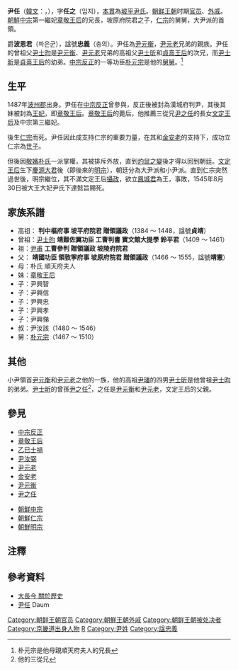 {{Infobox Korean name
|hangul=윤임
|hanja=尹任
|rr=Yoon Yim
|mr=Yun Im
|hangulja=임지
|hanjaja=任之
|rrja=Yim ji
|mrja=Im ji
|hangulph=충의
|hanjaph=忠義
|rrph=Chung-ui
|mrph=Chungui
|tablewidth=265
|color=lavender
}}
'''尹任'''（[[韓文|韓文]]：{{lang|ko|윤임}}，{{bd|1487年||1545年|8月30日}}），字'''任之'''（임지），[[本貫|本貫]]為[[坡平尹氏|坡平尹氏]]。[[朝鲜王朝|朝鲜王朝]]时期[[官员|官员]]、[[外戚|外戚]]。[[朝鮮中宗|朝鮮中宗]]第一繼妃[[章敬王后|章敬王后]]的兄長，坡原府院君{{tsl|ko|윤여필|尹汝弼}}之子，[[朝鮮仁宗|仁宗]]的舅舅，大尹派的首領。

爵'''波恩君'''（파은군），諡號'''忠義'''（충의）。尹任為[[尹元衡|尹元衡]]，[[尹元老|尹元老]]兄弟的親族。尹任的曾祖父[[尹士昀|尹士昀]]是[[尹元衡|尹元衡]]、[[尹元老|尹元老]]兄弟的高祖父[[尹士昕|尹士昕]]和[[貞熹王后|貞熹王后]]的次兄，而[[尹士昕|尹士昕]]是[[貞熹王后|貞熹王后]]的幼弟。[[中宗反正|中宗反正]]的一等功臣[[朴元宗|朴元宗]]是他的[[舅舅|舅舅]]。<ref>朴元宗是他母親順天府夫人的兄長</ref>

== 生平 ==
1487年[[波州郡|波州郡]]出身。尹任在[[中宗反正|中宗反正]]曾參與，反正後被封為漢城府判尹，其後其妹被封為[[王妃|王妃]]，即[[章敬王后|章敬王后]]。[[章敬王后|章敬王后]]的薨后，他推薦三從兄[[尹之任|尹之任]]的長女[[文定王后|文定王后]]及中宗第三繼妃。

後生[[朝鮮仁宗|仁宗]]而死。尹任因此成支持仁宗的重要力量，在其和[[金安老|金安老]]的支持下，成功立仁宗為[[世子|世子]]。

但後因[[敬嬪朴氏|敬嬪朴氏]]一派掌權，其被排斥外放，直到[[灼鼠之變|灼鼠之變]]後才得以回到朝廷。[[文定王后|文定王后]]生下[[慶源大君|慶源大君]]後（即後來的[[朝鮮明宗|明宗]]），朝廷分為大尹派和小尹派。直到仁宗突然過世後，明宗繼位，其不滿文定王后[[攝政|攝政]]，欲立[[鳳城君|鳳城君]]為王，事敗，1545年8月30日被大王大妃尹氏下達懿旨賜死。

== 家族系譜 ==
*高祖：{{tsl|ko|윤번|尹璠}} '''判中樞府事 坡平府院君 贈領議政'''（1384 ～ 1448，諡號'''貞靖'''）
*曾祖：[[尹士昀|尹士昀]] '''靖難佐翼功臣 工曹判書 寶文館大提學 鈴平君'''（1409 ～ 1461）
*祖：[[尹甫|尹甫]] '''工曹參判 贈領議政 坡陵府院君'''
*父：{{tsl|ko|윤여필|尹汝弼}} '''靖國功臣 領敦寧府事 坡原府院君 贈領議政'''（1466 ～ 1555，諡號'''靖憲'''）
*母：朴氏 順天府夫人
*妹：[[章敬王后|章敬王后]]
*子：尹興智
*子：尹興信
*子：尹興忠
*子：尹興孝
*子：尹興悌
*叔：尹汝該（1480 ～ 1546）
*舅：[[朴元宗|朴元宗]]（1467 ～ 1510）

== 其他 ==
小尹領首[[尹元衡|尹元衡]]和[[尹元老|尹元老]]之他的一族，他的高祖[[尹璠|尹璠]]的四男[[尹士昕|尹士昕]]是他曾祖[[尹士昀|尹士昀]]的弟弟。[[尹士昕|尹士昕]]的曾孫[[尹之任|尹之任]]<ref>他的三從兄</ref>，之任是[[尹元衡|尹元衡]]和[[尹元老|尹元老]]，文定王后的父親。

== 參見 ==
{{Col-begin}}
{{Col-2}}
* [[中宗反正|中宗反正]]
* [[章敬王后|章敬王后]]
* [[乙巳士禍|乙巳士禍]]
* [[尹汝弼|尹汝弼]]
* [[尹元老|尹元老]]
* [[金安老|金安老]]
* [[尹元衡|尹元衡]]
* [[尹之任|尹之任]]
{{Col-2}}
* [[朝鮮中宗|朝鮮中宗]]
* [[朝鮮仁宗|朝鮮仁宗]]
* [[朝鮮明宗|朝鮮明宗]]
{{Col-end}}

== 注釋 ==
{{Reflist}}

== 參考資料 ==
* [http://www.tvb.com/tvb_drama/drama/jewel_in_the_palace/history/index.html 大長今 關於歷史] {{Wayback|url=http://www.tvb.com/tvb_drama/drama/jewel_in_the_palace/history/index.html|date=20071120013947}}
* [http://enc.daum.net/dic100/contents.do?query1=b17a2129a 尹任] Daum

{{DEFAULTSORT:Y}}
[[Category:朝鲜王朝官员|Category:朝鲜王朝官员]]
[[Category:朝鮮王朝外戚|Category:朝鮮王朝外戚]]
[[Category:朝鲜王朝被处决者|Category:朝鲜王朝被处决者]]
[[Category:京畿道出身人物|Category:京畿道出身人物]]
[[Category:坡平尹氏|R]]
[[Category:尹姓|Category:尹姓]]
[[Category:諡忠義|Category:諡忠義]]